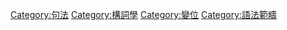 {{Cat main|数 (语法)}}

{{DEFAULTSORT:Number}}
[[Category:句法|Category:句法]]
[[Category:構詞學|Category:構詞學]]
[[Category:變位|Category:變位]]
[[Category:語法範疇|Category:語法範疇]]